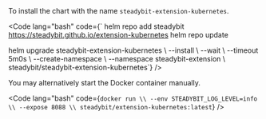 <Accordion title="Helm / Kubernetes">
  To install the chart with the name <code>steadybit-extension-kubernetes</code>.

  <Code lang="bash" code={`
helm repo add steadybit https://steadybit.github.io/extension-kubernetes
helm repo update

helm upgrade steadybit-extension-kubernetes \\
  --install \\
  --wait \\
  --timeout 5m0s \\
  --create-namespace \\
  --namespace steadybit-extension \\
  steadybit/steadybit-extension-kubernetes`} />

</Accordion>
<Accordion title="Docker">
  You may alternatively start the Docker container manually.

  <Code lang="bash" code={`
docker run \\
  --env STEADYBIT_LOG_LEVEL=info \\
  --expose 8088 \\
  steadybit/extension-kubernetes:latest
`} />
</Accordion>
